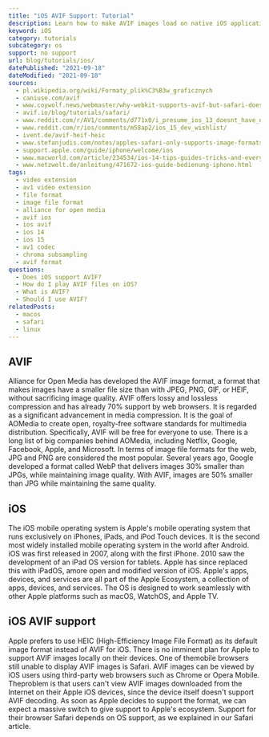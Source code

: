 ```yaml
---
title: "iOS AVIF Support: Tutorial"
description: Learn how to make AVIF images load on native iOS applications.
keyword: iOS
category: tutorials
subcategory: os
support: no support
url: blog/tutorials/ios/
datePublished: "2021-09-18"
dateModified: "2021-09-18"
sources:
  - pl.wikipedia.org/wiki/Formaty_plik%C3%B3w_graficznych
  - caniuse.com/avif
  - www.coywolf.news/webmaster/why-webkit-supports-avif-but-safari-does-not/
  - avif.io/blog/tutorials/safari/
  - www.reddit.com/r/AV1/comments/d771x0/i_presume_ios_13_doesnt_have_native_support_for/
  - www.reddit.com/r/ios/comments/m58ap2/ios_15_dev_wishlist/
  - ivent.de/avif-heif-heic
  - www.stefanjudis.com/notes/apples-safari-only-supports-image-formats-the-os-supports-and-that-might-be/
  - support.apple.com/guide/iphone/welcome/ios
  - www.macworld.com/article/234534/ios-14-tips-guides-tricks-and-everything-you-need-to-know-about-apples-new-iphone-os.html
  - www.netzwelt.de/anleitung/471672-ios-guide-bedienung-iphone.html
tags:
  - video extension
  - av1 video extension
  - file format
  - image file format
  - alliance for open media
  - avif ios
  - ios avif
  - ios 14
  - ios 15
  - av1 codec
  - chroma subsampling
  - avif format
questions:
  - Does iOS support AVIF?
  - How do I play AVIF files on iOS?
  - What is AVIF?
  - Should I use AVIF?
relatedPosts:
  - macos
  - safari
  - linux
---
```


## AVIF

Alliance for Open Media has developed the AVIF image format, a format that makes images have a smaller file size than with JPEG, PNG, GIF, or HEIF, without sacrificing image quality. AVIF offers lossy and lossless compression and has already 70% support by web browsers. It is regarded as a significant advancement in media compression. It is the goal of AOMedia to create open, royalty-free software standards for multimedia distribution. Specifically, AVIF will be free for everyone to use. There is a long list of big companies behind AOMedia, including Netflix, Google, Facebook, Apple, and Microsoft. In terms of image file formats for the web, JPG and PNG are considered the most popular. Several years ago, Google developed a format called WebP that delivers images 30% smaller than JPGs, while maintaining image quality. With AVIF, images are 50% smaller than JPG while maintaining the same quality.

## iOS

The iOS mobile operating system is Apple's mobile operating system that runs exclusively on iPhones, iPads, and iPod Touch devices. It is the second most widely installed mobile operating system in the world after Android.
iOS was first released in 2007, along with the first iPhone. 2010 saw the development of an iPad OS version for tablets. Apple has since replaced this with iPadOS, amore open and modified version of iOS.
Apple's apps, devices, and services are all part of the Apple Ecosystem, a collection of apps, devices, and services. The OS is designed to work seamlessly with other Apple platforms such as macOS, WatchOS, and Apple TV.

## iOS AVIF support

Apple prefers to use HEIC (High-Efficiency Image File Format) as its default image format instead of AVIF for iOS. There is no imminent plan for Apple to support AVIF images locally on their devices.
One of themobile browsers still unable to display AVIF images is Safari. AVIF images can be viewed by iOS users using third-party web browsers such as Chrome or Opera Mobile. Theproblem is that users can't view AVIF images downloaded from the Internet on their Apple iOS devices, since the device itself doesn't support AVIF decoding.
As soon as Apple decides to support the format, we can expect a massive switch to give support to Apple's ecosystem. Support for their browser Safari depends on OS support, as we explained in our Safari article.
